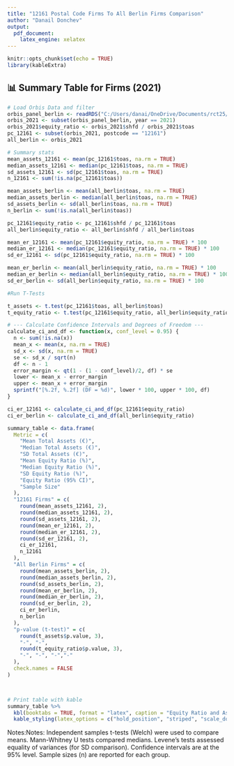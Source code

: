 ---
title: "12161 Postal Code Firms To All Berlin Firms Comparison"
author: "Danail Donchev"
output:
  pdf_document:
    latex_engine: xelatex
---

```{r setup, include=FALSE}
knitr::opts_chunk$set(echo = TRUE)
library(kableExtra)
```

## 📊 Summary Table for Firms (2021)

```{r summary-table}
# Load Orbis Data and filter
orbis_panel_berlin <- readRDS("C:/Users/danai/OneDrive/Documents/rct25/data/generated/orbis_panel_berlin.rds")
orbis_2021 <- subset(orbis_panel_berlin, year == 2021)
orbis_2021$equity_ratio <- orbis_2021$shfd / orbis_2021$toas
pc_12161 <- subset(orbis_2021, postcode == "12161")
all_berlin <- orbis_2021

# Summary stats
mean_assets_12161 <- mean(pc_12161$toas, na.rm = TRUE)
median_assets_12161 <- median(pc_12161$toas, na.rm = TRUE)
sd_assets_12161 <- sd(pc_12161$toas, na.rm = TRUE)
n_12161 <- sum(!is.na(pc_12161$toas))

mean_assets_berlin <- mean(all_berlin$toas, na.rm = TRUE)
median_assets_berlin <- median(all_berlin$toas, na.rm = TRUE)
sd_assets_berlin <- sd(all_berlin$toas, na.rm = TRUE)
n_berlin <- sum(!is.na(all_berlin$toas))

pc_12161$equity_ratio <- pc_12161$shfd / pc_12161$toas
all_berlin$equity_ratio <- all_berlin$shfd / all_berlin$toas

mean_er_12161 <- mean(pc_12161$equity_ratio, na.rm = TRUE) * 100
median_er_12161 <- median(pc_12161$equity_ratio, na.rm = TRUE) * 100
sd_er_12161 <- sd(pc_12161$equity_ratio, na.rm = TRUE) * 100

mean_er_berlin <- mean(all_berlin$equity_ratio, na.rm = TRUE) * 100
median_er_berlin <- median(all_berlin$equity_ratio, na.rm = TRUE) * 100
sd_er_berlin <- sd(all_berlin$equity_ratio, na.rm = TRUE) * 100

#Run T-Tests

t_assets <- t.test(pc_12161$toas, all_berlin$toas)
t_equity_ratio <- t.test(pc_12161$equity_ratio, all_berlin$equity_ratio)

# --- Calculate Confidence Intervals and Degrees of Freedom ---
calculate_ci_and_df <- function(x, conf_level = 0.95) {
  n <- sum(!is.na(x))
  mean_x <- mean(x, na.rm = TRUE)
  sd_x <- sd(x, na.rm = TRUE)
  se <- sd_x / sqrt(n)
  df <- n - 1
  error_margin <- qt(1 - (1 - conf_level)/2, df) * se
  lower <- mean_x - error_margin
  upper <- mean_x + error_margin
  sprintf("[%.2f, %.2f] (DF = %d)", lower * 100, upper * 100, df)
}

ci_er_12161 <- calculate_ci_and_df(pc_12161$equity_ratio)
ci_er_berlin <- calculate_ci_and_df(all_berlin$equity_ratio)

summary_table <- data.frame(
  Metric = c(
    "Mean Total Assets (€)",
    "Median Total Assets (€)",
    "SD Total Assets (€)",
    "Mean Equity Ratio (%)",
    "Median Equity Ratio (%)",
    "SD Equity Ratio (%)",
    "Equity Ratio (95% CI)",
    "Sample Size"
  ),
  "12161 Firms" = c(
    round(mean_assets_12161, 2),
    round(median_assets_12161, 2),
    round(sd_assets_12161, 2),
    round(mean_er_12161, 2),
    round(median_er_12161, 2),
    round(sd_er_12161, 2),
    ci_er_12161,
    n_12161
  ),
  "All Berlin Firms" = c(
    round(mean_assets_berlin, 2),
    round(median_assets_berlin, 2),
    round(sd_assets_berlin, 2),
    round(mean_er_berlin, 2),
    round(median_er_berlin, 2),
    round(sd_er_berlin, 2),
    ci_er_berlin,
    n_berlin
  ),
  "p-value (t-test)" = c(
    round(t_assets$p.value, 3),
    "-", "-",
    round(t_equity_ratio$p.value, 3),
    "-", "-", "-","-"
  ),
  check.names = FALSE
)



# Print table with kable
summary_table %>%
  kbl(booktabs = TRUE, format = "latex", caption = "Equity Ratio and Asset Summary for 2021") %>%
  kable_styling(latex_options = c("hold_position", "striped", "scale_down"))


```

Notes:Notes: Independent samples t-tests (Welch) were used to compare means. Mann-Whitney U tests compared medians. Levene's tests assessed equality of variances (for SD comparison). Confidence intervals are at the 95% level. Sample sizes (n) are reported for each group.